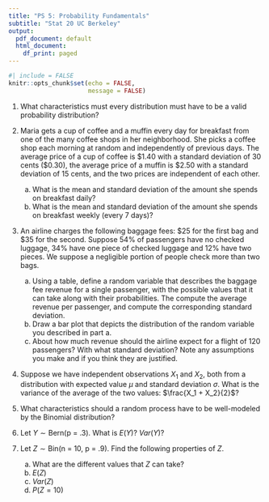 ```yaml
---
title: "PS 5: Probability Fundamentals"
subtitle: "Stat 20 UC Berkeley"
output:
  pdf_document: default
  html_document:
    df_print: paged
---
```


```r
#| include = FALSE
knitr::opts_chunk$set(echo = FALSE,
                      message = FALSE)
```

1. What characteristics must every distribution must have to be a valid probability distribution?

1. Maria gets a cup of coffee and a muffin every day for breakfast from one of the many coffee shops in her neighborhood. She picks a coffee shop each morning at random and independently of previous days. The average price of a cup of coffee is \$1.40 with a standard deviation of 30 cents (\$0.30), the average price of a muffin is \$2.50 with a standard deviation of 15 cents, and the two prices are independent of each other.
    a. What is the mean and standard deviation of the amount she spends on 
breakfast daily?
    b. What is the mean and standard deviation of the amount she spends on 
breakfast weekly (every 7 days)?


1. An airline charges the following baggage fees: \$25 for the first bag and \$35 for the second. Suppose 54\% of passengers have no checked luggage, 34\% have one piece of checked luggage and 12\% have two pieces. We suppose a negligible portion of people check more than two bags.
    a. Using a table, define a random variable that describes the baggage fee revenue for a single passenger, with the possible values that it can take along with their probabilities.  The compute the average revenue per passenger, and compute the corresponding standard deviation.
    c. Draw a bar plot that depicts the distribution of the random variable you described in part a.
    b. About how much revenue should the airline expect for a flight of 120 passengers? With what standard deviation? Note any assumptions you make and if you think they are justified.

1. Suppose we have independent observations $X_1$ and $X_2$, both from a distribution with expected value $\mu$ and standard deviation $\sigma$. What is the variance of the average of the two values: $\frac{X_1 + X_2}{2}$?

1. What characteristics should a random process have to be well-modeled by the Binomial distribution?

1. Let $Y \sim \textrm{Bern(p = .3)}$. What is $E(Y)$? $Var(Y)$?

1. Let $Z \sim \textrm{Bin(n = 10, p = .9)}$. Find the following properties of $Z$.
    a. What are the different values that $Z$ can take? 
    b. $E(Z)$
    c. $Var(Z)$
    d. $P(Z = 10)$